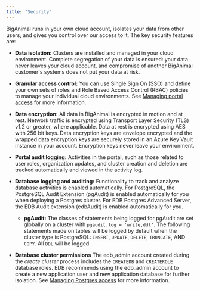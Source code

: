 ```yaml
---
title: "Security"
---
```


BigAnimal runs in your own cloud account, isolates your data from other users, and gives you control over our access to it. The key security features are:
- **Data isolation:** Clusters are installed and managed in your cloud environment. Complete segregation of your data is ensured: your data never leaves your cloud account, and compromise of another BigAnimal customer's systems does not put your data at risk.

- **Granular access control:** You can use Single Sign On (SSO) and define your own sets of roles and Role Based Access Control (RBAC) policies to manage your individual cloud environments. See [Managing portal access](../administering_cluster/01_portal_access) for more information. 
- **Data encryption:** All data in BigAnimal is encrypted in motion and at rest. Network traffic is encrypted using Transport Layer Security (TLS) v1.2 or greater, where applicable. Data at rest is encrypted using AES with 256 bit keys. Data encryption keys are envelope encrypted and the wrapped data encryption keys are securely stored in an Azure Key Vault instance in your account. Encryption keys never leave your environment.
- **Portal audit logging:** Activities in the portal, such as those related to user roles, organization updates, and cluster creation and deletion are tracked automatically and viewed in the activity log.  
- **Database logging and auditing:** Functionality to track and analyze database activities is enabled automatically. For PostgreSQL, the PostgreSQL Audit Extension (pgAudit) is enabled automatically for you when deploying a Postgres cluster. For EDB Postgres Advanced Server, the EDB Audit extension (edbAudit) is enabled automatically for you. 
    - **pgAudit:** The classes of statements being logged for pgAudit are set globally on a cluster with `pgaudit.log = 'write,ddl'`. The following statements made on tables will be logged by default when the cluster type is PostgreSQL: `INSERT`, `UPDATE`, `DELETE`, `TRUNCATE`, AND `COPY`. All `DDL` will be logged. 
    
- **Database cluster permissions** The edb_admin account created during the *create cluster* process includes the `CREATEDB` and `CREATEROLE` database roles. EDB recommends using the edb_admin account to create a new application user and new application database for further isolation. See [Managing Postgres access](../administering_cluster/02_postgres_access) for more information.

